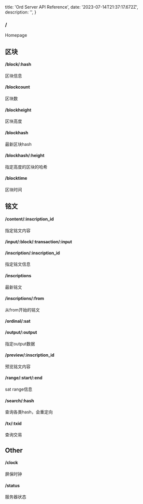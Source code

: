 
  title: 'Ord Server API Reference',
  date: '2023-07-14T21:37:17.672Z',
  description: '',
}

### /

Homepage

## 区块


#### /block/:hash

区块信息

#### /blockcount

区块数

#### /blockheight

区块高度

#### /blockhash

最新区块hash

#### /blockhash/:height

指定高度的区块的哈希

#### /blocktime

区块时间

## 铭文

#### /content/:inscription_id

指定铭文内容

#### /input/:block/:transaction/:input

#### /inscription/:inscription_id

指定铭文信息

#### /inscriptions

最新铭文

#### /inscriptions/:from

从from开始的铭文

#### /ordinal/:sat

#### /output/:output

指定output数据

#### /preview/:inscription_id

预览铭文内容

#### /range/:start/:end

sat range信息

#### /search/:hash

查询各类hash，会重定向

#### /tx/:txid

查询交易

## Other

#### /clock

屏保时钟

#### /status

服务器状态


